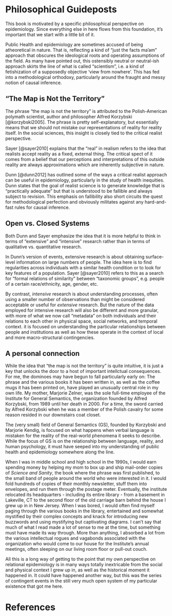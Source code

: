 # Philosophical Guideposts

This book is motivated by a specific philosophical perspective on epidemiology. Since everything else in here flows from this foundation, it's important that we start with a little bit of it. 

Public Health and epidemiology are sometimes accused of being atheoretical in nature. That is, reflecting a kind of "just the facts ma'am" approach that obscures the ideological roots and operating assumptions of the field. As many have pointed out, this ostensibly neutral or neutral-ish approach skirts the line of what is called "scientism", i.e. a kind of fetishization of a supposedly objective 'view from nowhere'. This has fed into a methodological orthodoxy, particularly around the fraught and messy notion of causal inference.

## "The Map is Not the Territory"

The phrase "the map is not the territory" is attributed to the Polish-American polymath scientist, author and philosopher Alfred Korzybski [@korzybski2005]. The phrase is pretty self-explanatory, but essentially means that we should not mistake our representations of reality for reality itself. In the social sciences, this insight is closely tied to the critical realist perspective. 

Sayer [@sayer2010] explains that the "real" in realism refers to the idea that realists accept reality as a fixed, external thing. The critical spect of it comes from a belief that our  perceptions and interpretations of this outside reality are always approximations which are inherently subjective in nature.

Dunn [@dunn2012] has outlined some of the ways a critical realist approach can be useful in epidemiology, particularly in the study of health inequities. Dunn states that the goal of realist science is to generate knowledge that is "practically adequate" but that is understood to be fallible and always subject to revision. This emphasis on fallibility  also short circuits the quest for methodological perfection and obviously militates against any hard-and-fast rules for causal inference.

## Open vs. Closed Systems

Both Dunn and Sayer emphasize  the idea that it is more helpful to think in terms of "extensive" and "intensive" research rather than in terms of qualitative vs. quantitative research.

In Dunn's version of events, extensive research is about obtaining surface-level information on large numbers of people. The idea here is to find regularities across individuals with a similar health condition or to look for key features of a population. Sayer [@sayer2010] refers to this as a search for "formal relations of similarity" between "taxonomic groups", e.g. people of a certain race/ethnicity, age, gender, etc. 

By contrast, *intensive* research is about understanding processes, often using a smaller number of observations than might be considered acceptable or useful for *extensive* research. But the nature of the data employed for intensive research will also be different and more granular, with more of what we now call "metadata" on both individuals and their relations to each other in physical space, social networks, and temporal context. it is focused on understanding the particular relationships between people and institutions as well as how these operate in the context of local and more macro-structural contingencies. 


## A personal connection

While the idea that "the map is not the territory" is quite intuitive, it is just a key that unlocks the door to a host of important intellctual consequences. For me, the dominoes may have begun to fall particularly early on: The phrase and the various books it has been written in, as well as the coffee mugs it has been printed on, have played an unusually central role in my own life. My mother, Marjorie Zelner, was the sole full-time employee of the Institute for General Semantics, the organization founded by Alfred Korzybski, from 1989 until her death in 2000.  For a time, the sword carried by Alfred Korzybski when he was a member of the Polish cavalry for some reason resided in our downstairs coat closet.

The (very small) field of General Semantics (GS), founded by Korzybski and Marjorie Kendig, is focused on what happens when verbal language is mistaken for the reality of the real-world phenomena it seeks to describe. While the focus of GS is on the relationship between language, reality, and human psychology, it must have seeped into my understanding of public health and epidemiology somewhere along the line.

When I was in middle school and high school in the 1990s, I would earn spending money by helping my mom to box up and ship mail-order copies of *Science and Sanity*, the book where the phrase was first published, to the small band of people around the world who were interested in it. I would fold hundreds of copies of their monthly newsletter, stuff them into envelopes, and run them through the postage meter. Eventually, the institute relocated its headquarters - including its entire library - from a basement in Lakeville, CT to the second floor of the old carriage barn behind the house I grew up in in New Jersey. When I was bored, I would often find myself paging through the various books in the library, entertained and somewhat mystified by their complex concepts and knack for introducing new buzzwords and using mystifying but captivating diagrams. I can't say that much of what I read made a lot of sense to me at the time, but something must have made its way through. More than anything, I absorbed a lot from the various intellectual rogues and vagabonds associated with the organization who would come to our house for the Institute's annual meetings, often sleeping on our living room floor or pull-out couch. 

All this is a long way of getting to the point that my own perspective on relational epidemiology is in many ways totally inextricable from the social and  physical context I grew up in, as well as the historical moment it happened in. It could have happened another way, but this was the series of contingent events in the still very much open system of my particular existence that got me here. 

# References {.unnumbered}
